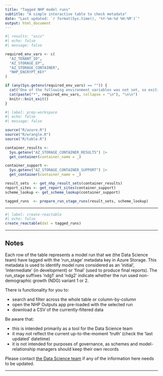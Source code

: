 ---
title: "Tagged NHP model runs"
subtitle: "A simple interactive table to check metadata"
date: "Last updated: `r format(Sys.time(), '%Y-%m-%d %H:%M')`"
output: html_document
---

```{r}
#| results: "asis"
#| echo: false
#| message: false

required_env_vars <- c(
  "AZ_TENANT_ID",
  "AZ_STORAGE_EP",
  "AZ_STORAGE_CONTAINER",
  "NHP_ENCRYPT_KEY"
)

if (any(Sys.getenv(required_env_vars) == "")) {
  cat("One of the following environment variables was not set, so exiting \n\n")
  cat(paste("*", required_env_vars, collapse = "\n"), "\n\n")
  knitr::knit_exit() 
}
```

```{r}
#| label: prep-workspace
#| echo: false
#| message: false

source("R/azure.R")
source("R/wrangle.R")
source("R/table.R")

container_results <- 
  Sys.getenv("AZ_STORAGE_CONTAINER_RESULTS") |> 
  get_container(container_name = _)

container_support <- 
  Sys.getenv("AZ_STORAGE_CONTAINER_SUPPORT") |> 
  get_container(container_name = _)

result_sets  <- get_nhp_result_sets(container_results)
report_sites <- get_report_sites(container_support)
scheme_lookup <- get_scheme_lookup(container_support)

tagged_runs  <- prepare_run_stage_runs(result_sets, scheme_lookup)
```

---

```{r}
#| label: create-reactable
#| echo: false
create_reactable(dat = tagged_runs)
```

---

## Notes

Each row of the table represents a model run that we (the Data Science team) have tagged with the 'run_stage' metadata key in Azure Storage. This metadata is used to identify model runs considered as an 'initial', 'intermediate' (in development) or 'final' (used to produce final reports). The run_stage suffixes 'ndg1' and 'ndg2' indicate whether the run used non-demographic growth (NDG) variant 1 or 2.

There is functionality for you to:

- search and filter across the whole table or column-by-column
- open the NHP Outputs app pre-loaded with the selected run
- download a CSV of the currently-filtered data

Be aware that:

- this is intended primarily as a tool for the Data Science team
- it may not reflect the current up-to-the-moment 'truth' (check the 'last updated' datetime)
- it is not intended for purposes of governance, as schemes and model-relationship managers should keep their own records

Please contact [the Data Science team](mailto:mlcsu.su.datascience@nhs.net) if any of the information here needs to be updated.

---
